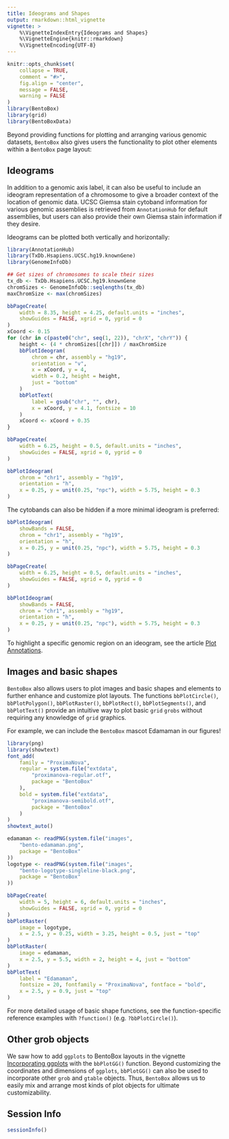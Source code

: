 ```yaml
---
title: Ideograms and Shapes
output: rmarkdown::html_vignette
vignette: >
    %\VignetteIndexEntry{Ideograms and Shapes}
    %\VignetteEngine{knitr::rmarkdown}
    %\VignetteEncoding{UTF-8}
---
```


```r
knitr::opts_chunk$set(
    collapse = TRUE,
    comment = "#>",
    fig.align = "center",
    message = FALSE,
    warning = FALSE
)
library(BentoBox)
library(grid)
library(BentoBoxData)
```

Beyond providing functions for plotting and arranging various genomic 
datasets, `BentoBox` also gives users the functionality to plot other elements
within a `BentoBox` page layout:

## Ideograms

In addition to a genomic axis label, it can also be useful to include an 
ideogram representation of a chromosome to give a broader context of the 
location of genomic data. UCSC Giemsa stain cytoband information for various 
genomic assemblies is retrieved from `AnnotationHub` for default assemblies, 
but users can also provide their own Giemsa stain information if they desire.

Ideograms can be plotted both vertically and horizontally:
```r
library(AnnotationHub)
library(TxDb.Hsapiens.UCSC.hg19.knownGene)
library(GenomeInfoDb)

## Get sizes of chromosomes to scale their sizes
tx_db <- TxDb.Hsapiens.UCSC.hg19.knownGene
chromSizes <- GenomeInfoDb::seqlengths(tx_db)
maxChromSize <- max(chromSizes)

bbPageCreate(
    width = 8.35, height = 4.25, default.units = "inches",
    showGuides = FALSE, xgrid = 0, ygrid = 0
)
xCoord <- 0.15
for (chr in c(paste0("chr", seq(1, 22)), "chrX", "chrY")) {
    height <- (4 * chromSizes[[chr]]) / maxChromSize
    bbPlotIdeogram(
        chrom = chr, assembly = "hg19",
        orientation = "v",
        x = xCoord, y = 4,
        width = 0.2, height = height,
        just = "bottom"
    )
    bbPlotText(
        label = gsub("chr", "", chr),
        x = xCoord, y = 4.1, fontsize = 10
    )
    xCoord <- xCoord + 0.35
}
```

```r
bbPageCreate(
    width = 6.25, height = 0.5, default.units = "inches",
    showGuides = FALSE, xgrid = 0, ygrid = 0
)

bbPlotIdeogram(
    chrom = "chr1", assembly = "hg19",
    orientation = "h",
    x = 0.25, y = unit(0.25, "npc"), width = 5.75, height = 0.3
)
```

The cytobands can also be hidden if a more minimal ideogram is preferred:

```r
bbPlotIdeogram(
    showBands = FALSE,
    chrom = "chr1", assembly = "hg19",
    orientation = "h",
    x = 0.25, y = unit(0.25, "npc"), width = 5.75, height = 0.3
)
```

```r
bbPageCreate(
    width = 6.25, height = 0.5, default.units = "inches",
    showGuides = FALSE, xgrid = 0, ygrid = 0
)

bbPlotIdeogram(
    showBands = FALSE,
    chrom = "chr1", assembly = "hg19",
    orientation = "h",
    x = 0.25, y = unit(0.25, "npc"), width = 5.75, height = 0.3
)
```

To highlight a specific genomic region on an ideogram, see the 
article [Plot Annotations](annotations.html#genomic-region-highlights-and-zooms-1). 

## Images and basic shapes

`BentoBox` also allows users to plot images and basic shapes and elements to 
further enhance and customize plot layouts. The functions `bbPlotCircle()`, 
`bbPlotPolygon()`, `bbPlotRaster()`, `bbPlotRect()`, `bbPlotSegments()`, 
and `bbPlotText()` provide an intuitive way to plot basic `grid` `grobs` 
without requiring any knowledge of `grid` graphics.

For example, we can include the `BentoBox` mascot Edamaman in our figures!

```r
library(png)
library(showtext)
font_add(
    family = "ProximaNova",
    regular = system.file("extdata",
        "proximanova-regular.otf",
        package = "BentoBox"
    ),
    bold = system.file("extdata",
        "proximanova-semibold.otf",
        package = "BentoBox"
    )
)
showtext_auto()

edamaman <- readPNG(system.file("images",
    "bento-edamaman.png",
    package = "BentoBox"
))
logotype <- readPNG(system.file("images",
    "bento-logotype-singleline-black.png",
    package = "BentoBox"
))

bbPageCreate(
    width = 5, height = 6, default.units = "inches",
    showGuides = FALSE, xgrid = 0, ygrid = 0
)
bbPlotRaster(
    image = logotype,
    x = 2.5, y = 0.25, width = 3.25, height = 0.5, just = "top"
)
bbPlotRaster(
    image = edamaman,
    x = 2.5, y = 5.5, width = 2, height = 4, just = "bottom"
)
bbPlotText(
    label = "Edamaman",
    fontsize = 20, fontfamily = "ProximaNova", fontface = "bold",
    x = 2.5, y = 0.9, just = "top"
)
```

For more detailed usage of basic shape functions, see the function-specific 
reference examples with `?function()` (e.g. `?bbPlotCircle()`).

## Other grob objects

We saw how to add `ggplots` to BentoBox layouts in the 
vignette [Incorporating ggplots](incorporating_ggplots.html) with the
`bbPlotGG()` function. Beyond customizing the coordinates and dimensions of
`ggplots`, `bbPlotGG()` can also be used to incorporate other `grob` and
`gtable` objects. Thus, `BentoBox` allows us to easily mix and arrange most
kinds of plot objects for ultimate customizability.

## Session Info
```r
sessionInfo()
```